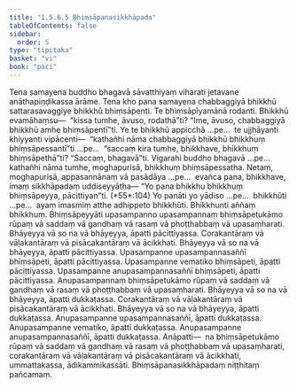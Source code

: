 ```yaml
---
title: "1.5.6.5 Bhiṃsāpanasikkhāpada"
tableOfContents: false
sidebar:
  order: 5
type: "tipitaka"
basket: "vi"
book: "paci"
---
```



<DynamicBreadcrumb />

<Division number="345" book="paci" e="ch" v="2" p="151">

<Paragraph number="1057" book="paci">
Tena samayena buddho bhagavā sāvatthiyaṃ viharati jetavane anāthapiṇḍikassa ārāme. Tena kho pana samayena chabbaggiyā bhikkhū sattarasavaggiye bhikkhū bhiṃsāpenti. Te bhiṃsāpīyamānā rodanti. Bhikkhū evamāhaṃsu—  “kissa tumhe, āvuso, rodathā”ti? “Ime, āvuso, chabbaggiyā bhikkhū amhe bhiṃsāpentī”ti.
</Paragraph>

<Paragraph number="1058" book="paci">
Ye te bhikkhū appicchā …pe…  te ujjhāyanti khiyyanti vipācenti—  “kathañhi nāma chabbaggiyā bhikkhū bhikkhuṃ bhiṃsāpessantī”ti …pe…  “saccaṃ kira tumhe, bhikkhave, bhikkhuṃ bhiṃsāpethā”ti? “Saccaṃ, bhagavā”ti. Vigarahi buddho bhagavā …pe…  kathañhi nāma tumhe, moghapurisā, bhikkhuṃ bhiṃsāpessatha. Netaṃ, moghapurisā, appasannānaṃ vā pasādāya …pe…  evañca pana, bhikkhave, imaṃ sikkhāpadaṃ uddiseyyātha—
</Paragraph>

</Division>
<Division number="346" book="paci" e="ch" v="2" p="151">

<Paragraph number="1059" book="paci">
<Emphasis>“Yo pana bhikkhu bhikkhuṃ bhiṃsāpeyya, pācittiyan”</Emphasis>ti. (*55*:<Emphasis>104</Emphasis>)
</Paragraph>

</Division>
<Division number="347" book="paci" e="ch" v="2" p="151">

<Paragraph number="1060" book="paci">
<Emphasis>Yo panā</Emphasis>ti yo yādiso …pe…  <Emphasis>bhikkhū</Emphasis>ti …pe…  ayaṃ imasmiṃ atthe adhippeto bhikkhūti.
</Paragraph>

<Paragraph number="1061" book="paci">
<Emphasis>Bhikkhun</Emphasis>ti aññaṃ bhikkhuṃ.
</Paragraph>

<Paragraph number="1062" book="paci">
<Emphasis>Bhiṃsāpeyyā</Emphasis>ti upasampanno upasampannaṃ bhiṃsāpetukāmo rūpaṃ vā saddaṃ vā gandhaṃ vā rasaṃ vā phoṭṭhabbaṃ vā upasaṃharati. Bhāyeyya vā so na vā bhāyeyya, āpatti pācittiyassa. Corakantāraṃ vā vāḷakantāraṃ vā pisācakantāraṃ vā ācikkhati. Bhāyeyya vā so na vā bhāyeyya, āpatti pācittiyassa.
</Paragraph>

</Division>
<Division number="348" book="paci" e="ch" v="2" p="151">

<Paragraph number="1063" book="paci">
Upasampanne upasampannasaññī bhiṃsāpeti, āpatti pācittiyassa. Upasampanne vematiko bhiṃsāpeti, āpatti pācittiyassa. Upasampanne anupasampannasaññī bhiṃsāpeti, āpatti pācittiyassa.
</Paragraph>

<Paragraph number="1064" book="paci">
Anupasampannaṃ bhiṃsāpetukāmo rūpaṃ vā saddaṃ vā gandhaṃ vā rasaṃ vā phoṭṭhabbaṃ vā upasaṃharati. Bhāyeyya vā so na vā bhāyeyya, āpatti dukkaṭassa. Corakantāraṃ vā vāḷakantāraṃ vā pisācakantāraṃ vā ācikkhati. Bhāyeyya vā so na vā bhāyeyya, āpatti dukkaṭassa. Anupasampanne upasampannasaññī, āpatti dukkaṭassa. Anupasampanne vematiko, āpatti dukkaṭassa. Anupasampanne anupasampannasaññī, āpatti dukkaṭassa.
</Paragraph>

</Division>
<Division number="349" book="paci" e="ch" v="2" p="152">

<Paragraph number="1065" book="paci">
Anāpatti—  na bhiṃsāpetukāmo rūpaṃ vā saddaṃ vā gandhaṃ vā rasaṃ vā phoṭṭhabbaṃ vā upasaṃharati, corakantāraṃ vā vāḷakantāraṃ vā pisācakantāraṃ vā ācikkhati, ummattakassa, ādikammikassāti.

</Paragraph>
</Division>

<Paragraph number="1066" type="center" book="paci">
Bhiṃsāpanasikkhāpadaṃ niṭṭhitaṃ pañcamaṃ.
</Paragraph>